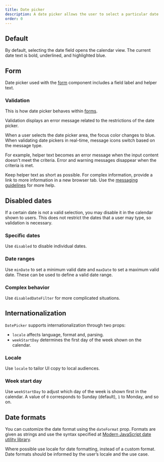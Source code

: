 ```yaml
---
title: Date picker
description: A date picker allows the user to select a particular date.  
order: 0
---
```




## Default

By default, selecting the date field opens the calendar view. The current date text is bold, underlined, and highlighted blue. 

<Example Component={DatePickerDefault} packageName="@atlaskit/datetime-picker" />

## Form

Date picker used with the [form](https://atlaskit.atlassian.com/packages/design-system/form) component includes a field label and helper text. 

<Example Component={DatePickerForm} packageName="@atlaskit/datetime-picker" />

### Validation

This is how date picker behaves within [forms](https://atlaskit.atlassian.com/packages/design-system/form).

Validation displays an error message related to the restrictions of the date picker.

When a user selects the date picker area, the focus color changes to blue. When validating date pickers in real-time, message icons switch based on the message type. 

For example, helper text becomes an error message when the input content doesn't meet the criteria. Error and warning messages disappear when the criteria is met.

Keep helper text as short as possible. For complex information, provide a link to more information in a new browser tab. Use the [messaging guidelines](/content/messaging-guidelines) for more help.

<Example Component={DatePickerValidation} packageName="@atlaskit/datetime-picker" />

## Disabled dates

If a certain date is not a valid selection, you may disable it in the calendar shown to users. This does not restrict the dates that a user may type, so validation is necessary. 

### Specific dates

Use `disabled` to disable individual dates.

<Example Component={DatePickerDisable} packageName="@atlaskit/datetime-picker" /> 

### Date ranges

Use `minDate` to set a minimum valid date and `maxDate` to set a maximum valid date. These can be used to define a valid date range.

<Example Component={DatePickerDisableRange} packageName="@atlaskit/datetime-picker" />

### Complex behavior

Use `disabledDateFilter` for more complicated situations.

<Example Component={DatePickerDisableComplex} packageName="@atlaskit/datetime-picker" />


## Internationalization

`DatePicker` supports internationalization through two props:

- `locale` affects language, format and, parsing.
- `weekStartDay` determines the first day of the week shown on the calendar.

### Locale

Use `locale` to tailor UI copy to local audiences.

<Example Component={DatePickerLocale} packageName="@atlaskit/datetime-picker" />

### Week start day

Use `weekStartDay` to adjust which day of the week is shown first in the calendar. A value of `0` corresponds to Sunday (default), `1` to Monday, and so on.

<Example Component={DatePickerWeekStartDay} packageName="@atlaskit/datetime-picker" />

## Date formats

You can customize the date format using the `dateFormat` prop. Formats are given as strings and use the syntax specified at [Modern JavaScript date utility library](https://date-fns.org/).

Where possible use locale for date formatting, instead of a custom format. Date formats should be informed by the user’s locale and the use case. 

<Example Component={DatePickerFormatting} packageName="@atlaskit/datetime-picker" />